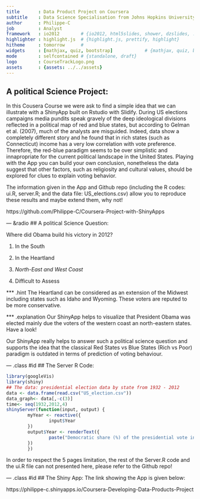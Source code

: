 ```yaml
---
title       : Data Product Project on Coursera
subtitle    : Data Science Specialisation from Johns Hopkins University
author      : Philippe-C
job         : Analyst
framework   : io2012        # {io2012, html5slides, shower, dzslides, ...}
highlighter : highlight.js  # {highlight.js, prettify, highlight}
hitheme     : tomorrow      # 
widgets     : [mathjax, quiz, bootstrap]            # {mathjax, quiz, bootstrap}
mode        : selfcontained # {standalone, draft}
logo        : CourseTrackLogo.png
assets      : {assets: ../../assets}
---
```



##  A political Science Project:

In this Cousera Course we were ask to find a simple idea that we can illustrate with a ShinyApp built on Rstudio with Slidify.
During US elections campaigns media pundits speak gravely of the deep ideological divisions reflected in a political map of red and blue states, but according to Gelman et al. (2007), much of the analysts are misguided. Indeed, data show a completely different story and he found that in rich states (such as Connecticut) income has a very low correlation with vote preference. Therefore, the red-blue paradigm seems to be over simplistic and innapropriate for the current political landscape in the United States.
Playing with the App you can build your own conclusion, nonetheless the data suggest that other factors, such as religiosity and cultural values, should be explored for clues to explain voting behavior.

The information given in the App and Github repo (including the R codes: ui.R, server.R; and the data file: US_elections.csv) allow you to reproduce these results and maybe extend them, why not!

https://github.com/Philippe-C/Coursera-Project-with-ShinyApps

--- &radio
## A political Science Question: 

Where did Obama build his victory in 2012?

1. In the South

2. In the Heartland

3. _North-East and West Coast_

4. Difficult to Assess

*** .hint 
The Heartland can be considered as an extension of the Midwest including states such as Idaho and Wyoming. These voters are reputed to be more conservative.

*** .explanation 
Our ShinyApp helps to visualize that President Obama was elected mainly due the voters of the western coast an north-eastern states. Have a look!

Our ShinyApp really helps to answer such a political science question and supports the idea that the classical Red States vs Blue States (Rich vs Poor) paradigm is outdated in terms of prediction of voting behaviour.

--- .class #id 
## The Server R Code:

```r
library(googleVis)
library(shiny)
## The data: presidential election data by state from 1932 - 2012
data <- data.frame(read.csv("US_election.csv"))
data_graph<- data[,-c(3)]
time<- seq(1932,2012,4)
shinyServer(function(input, output) {
        myYear <- reactive({
                input$Year
        })
        output$Year <- renderText({
                paste("Democratic share (%) of the presidential vote in", myYear())
        })
        })
```     

In order to respect the 5 pages limitation, the rest of the Server.R code and the ui.R file can not presented here, please refer to the Github repo!

--- .class #id
## The Shiny App:
The link showing the App is given below:

https://philippe-c.shinyapps.io/Coursera-Developing-Data-Products-Project

















